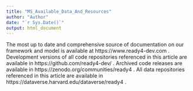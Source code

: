 ```yaml
---
title: "MS_Available_Data_And_Resources"
author: "Author"
date: "`r Sys.Date()`"
output: html_document
---
```


The most up to date and comprehensive source of documentation on our framework and model is available at https://www.ready4-dev.com . Development versions of all code repositories referenced in this article are available in https://github.com/ready4-dev/ . Archived code releases are available in https://zenodo.org/communities/ready4  . All data repositories referenced in this article are available in https://dataverse.harvard.edu/dataverse/ready4 .